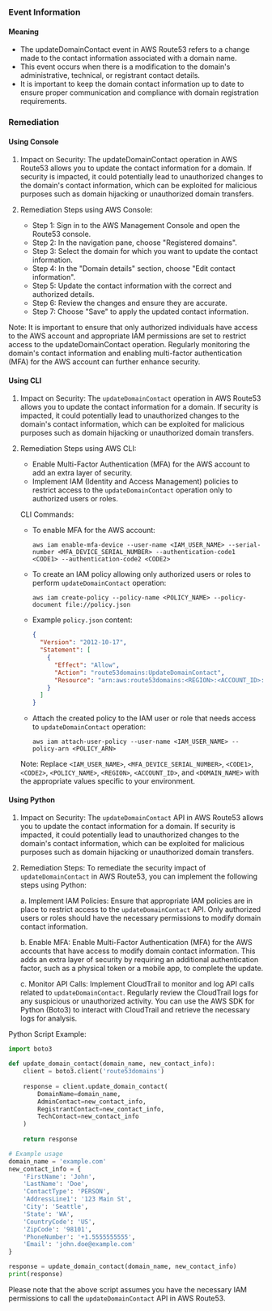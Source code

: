 
### Event Information

#### Meaning

- The updateDomainContact event in AWS Route53 refers to a change made to the contact information associated with a domain name.
- This event occurs when there is a modification to the domain's administrative, technical, or registrant contact details.
- It is important to keep the domain contact information up to date to ensure proper communication and compliance with domain registration requirements.

### Remediation

#### Using Console

1. Impact on Security: The updateDomainContact operation in AWS Route53 allows you to update the contact information for a domain. If security is impacted, it could potentially lead to unauthorized changes to the domain's contact information, which can be exploited for malicious purposes such as domain hijacking or unauthorized domain transfers.

2. Remediation Steps using AWS Console:
   - Step 1: Sign in to the AWS Management Console and open the Route53 console.
   - Step 2: In the navigation pane, choose "Registered domains".
   - Step 3: Select the domain for which you want to update the contact information.
   - Step 4: In the "Domain details" section, choose "Edit contact information".
   - Step 5: Update the contact information with the correct and authorized details.
   - Step 6: Review the changes and ensure they are accurate.
   - Step 7: Choose "Save" to apply the updated contact information.

Note: It is important to ensure that only authorized individuals have access to the AWS account and appropriate IAM permissions are set to restrict access to the updateDomainContact operation. Regularly monitoring the domain's contact information and enabling multi-factor authentication (MFA) for the AWS account can further enhance security.

#### Using CLI

1. Impact on Security: The `updateDomainContact` operation in AWS Route53 allows you to update the contact information for a domain. If security is impacted, it could potentially lead to unauthorized changes to the domain's contact information, which can be exploited for malicious purposes such as domain hijacking or unauthorized domain transfers.

2. Remediation Steps using AWS CLI:
   - Enable Multi-Factor Authentication (MFA) for the AWS account to add an extra layer of security.
   - Implement IAM (Identity and Access Management) policies to restrict access to the `updateDomainContact` operation only to authorized users or roles.

   CLI Commands:
   - To enable MFA for the AWS account:
     ```
     aws iam enable-mfa-device --user-name <IAM_USER_NAME> --serial-number <MFA_DEVICE_SERIAL_NUMBER> --authentication-code1 <CODE1> --authentication-code2 <CODE2>
     ```

   - To create an IAM policy allowing only authorized users or roles to perform `updateDomainContact` operation:
     ```
     aws iam create-policy --policy-name <POLICY_NAME> --policy-document file://policy.json
     ```

   - Example `policy.json` content:
     ```json
     {
       "Version": "2012-10-17",
       "Statement": [
         {
           "Effect": "Allow",
           "Action": "route53domains:UpdateDomainContact",
           "Resource": "arn:aws:route53domains:<REGION>:<ACCOUNT_ID>:domain/<DOMAIN_NAME>"
         }
       ]
     }
     ```

   - Attach the created policy to the IAM user or role that needs access to `updateDomainContact` operation:
     ```
     aws iam attach-user-policy --user-name <IAM_USER_NAME> --policy-arn <POLICY_ARN>
     ```

   Note: Replace `<IAM_USER_NAME>`, `<MFA_DEVICE_SERIAL_NUMBER>`, `<CODE1>`, `<CODE2>`, `<POLICY_NAME>`, `<REGION>`, `<ACCOUNT_ID>`, and `<DOMAIN_NAME>` with the appropriate values specific to your environment.

#### Using Python

1. Impact on Security: The `updateDomainContact` API in AWS Route53 allows you to update the contact information for a domain. If security is impacted, it could potentially lead to unauthorized changes to the domain's contact information, which can be exploited for malicious purposes such as domain hijacking or unauthorized domain transfers.

2. Remediation Steps: To remediate the security impact of `updateDomainContact` in AWS Route53, you can implement the following steps using Python:

   a. Implement IAM Policies: Ensure that appropriate IAM policies are in place to restrict access to the `updateDomainContact` API. Only authorized users or roles should have the necessary permissions to modify domain contact information.

   b. Enable MFA: Enable Multi-Factor Authentication (MFA) for the AWS accounts that have access to modify domain contact information. This adds an extra layer of security by requiring an additional authentication factor, such as a physical token or a mobile app, to complete the update.

   c. Monitor API Calls: Implement CloudTrail to monitor and log API calls related to `updateDomainContact`. Regularly review the CloudTrail logs for any suspicious or unauthorized activity. You can use the AWS SDK for Python (Boto3) to interact with CloudTrail and retrieve the necessary logs for analysis.

Python Script Example:
```python
import boto3

def update_domain_contact(domain_name, new_contact_info):
    client = boto3.client('route53domains')
    
    response = client.update_domain_contact(
        DomainName=domain_name,
        AdminContact=new_contact_info,
        RegistrantContact=new_contact_info,
        TechContact=new_contact_info
    )
    
    return response

# Example usage
domain_name = 'example.com'
new_contact_info = {
    'FirstName': 'John',
    'LastName': 'Doe',
    'ContactType': 'PERSON',
    'AddressLine1': '123 Main St',
    'City': 'Seattle',
    'State': 'WA',
    'CountryCode': 'US',
    'ZipCode': '98101',
    'PhoneNumber': '+1.5555555555',
    'Email': 'john.doe@example.com'
}

response = update_domain_contact(domain_name, new_contact_info)
print(response)
```
Please note that the above script assumes you have the necessary IAM permissions to call the `updateDomainContact` API in AWS Route53.

